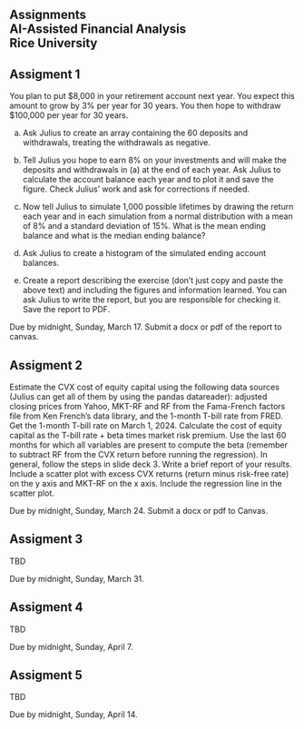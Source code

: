 ## Assignments<br>AI-Assisted Financial Analysis<br>Rice University

::: {.callout-note appearance="default" icon="false"}
# Assigment 1

You plan to put $8,000 in your retirement account next year.  You expect this amount to grow by 3% per year for 30 years.  You then hope to withdraw $100,000 per year for 30 years.  

(a) Ask Julius to create an array containing the 60 deposits and withdrawals, treating the withdrawals as negative.

(b) Tell Julius you hope to earn 8% on your investments and will make the deposits and withdrawals in (a) at the end of each year.  Ask Julius to calculate the account balance each year and to plot it and save the figure.  Check Julius' work and ask for corrections if needed.

(c) Now tell Julius to simulate 1,000 possible lifetimes by drawing the return each year and in each simulation from a normal distribution with a mean of 8% and a standard deviation of 15%.  What is the mean ending balance and what is the median ending balance?

(d) Ask Julius to create a histogram of the simulated ending account balances.

(e) Create a report describing the exercise (don't just copy and paste the above text) and including the figures and information learned.  You can ask Julius to write the report, but you are responsible for checking it.  Save the report to PDF.

Due by midnight, Sunday, March 17.  Submit a docx or pdf of the report to canvas.  
:::

::: {.callout-note appearance="default" icon="false"}
# Assigment 2

Estimate the CVX cost of equity capital using the following data sources (Julius can get all of them by using the pandas datareader): adjusted closing prices from Yahoo, MKT-RF and RF from the Fama-French factors file from Ken French's data library, and the 1-month T-bill rate from FRED.  Get the 1-month T-bill rate on March 1, 2024.  Calculate the cost of equity capital as the T-bill rate + beta times market risk premium.  Use the last 60 months for which all variables are present to compute the beta (remember to subtract RF from the CVX return before running the regression).  In general, follow the steps in slide deck 3.  Write a brief report of your results.  Include a scatter plot with excess CVX returns (return minus risk-free rate) on the y axis and MKT-RF on the x axis.  Include the regression line in the scatter plot.

Due by midnight, Sunday, March 24.  Submit a docx or pdf to Canvas.
:::

::: {.callout-note appearance="default" icon="false"}
# Assigment 3

TBD

Due by midnight, Sunday, March 31.  
:::

::: {.callout-note appearance="default" icon="false"}
# Assigment 4

TBD

Due by midnight, Sunday, April 7.  
:::


::: {.callout-note appearance="default" icon="false"}
# Assigment 5

TBD

Due by midnight, Sunday, April 14.  
:::